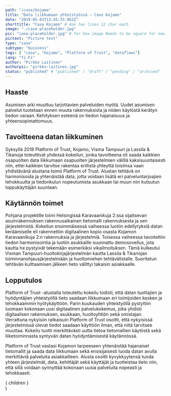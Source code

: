 ```yaml
---
path: "/case/kojamo" 
title: "Data liikkumaan yhteistyössä – Case Kojamo"
date: "2019-05-03T13:45:33.962Z"
shorttitle: "Case Kojamo" # max two lines 12 char each
image: "./case-placeholder.jpg" 
pic: "case-placeholder.jpg" # for hex-image Needs to be square for now!
pictext: "Picture text"
type: "case" 
subtype: "business" 
tags: [ "case", "Kojamo", "Platform of Trust", "dataflows"] 
lang: "fi-Fi" 
author: "Pirkko Laitinen"
authorpic: "pirkko-laitinen.jpg"
status: "published" # "published" / "draft" / "pending" / "archived"
---
```

## Haaste

Asumisen arki muuttuu tarjottavien palveluiden myötä. Uudet asumisen palvelut tuotetaan ennen muuta rakennuksista ja niiden käytöstä kerätyn tiedon varaan. Kehityksen esteenä on tiedon hajanaisuus ja yhteensopimattomuus.

## Tavoitteena datan liikkuminen

Syksyllä 2018 Platform of Trust, Kojamo, Visma Tampuuri ja Lassila & Tikanoja toteuttivat yhdessä kokeilun, jonka tavoitteena oli saada kaikkien osapuolten data liikkumaan osapuolten järjestelmien välillä kaksisuuntaisesti niin, ettei kaikkien tarvitse rakentaa erillistä yhteyttä toisiinsa vaan yhdistävänä alustana toimii Platform of Trust. Alustan tehtävä on harmonisoida ja yhtenäistää data, jotta voidaan lisätä eri palveluntarjoajien tehokkuutta ja tiedonkulun nopeutumista asukkaan tai muun niin kutsutun loppukäyttäjän suuntaan. 

## Käytännön toimet

Pohjana projektille toimi Helsingissä Karavaanikuja 2:ssa sijaitsevan asuinrakennuksen rakennusaikainen tietomalli rakennuksesta ja sen järjestelmistä. Kokeilun ensimmäisessä vaiheessa luotiin edellytyksiä datan keräämiselle eli rakennettiin digitaalinen kopio osasta Kojamon Karavaanikuja 2:n rakennuksia ja järjestelmiä. Toisessa vaiheessa tavoiteltiin tiedon harmonisointia ja luotiin asukkaille suunnattu demosovellus, jota kautta he pystyivät tekemään esimerkiksi vikailmoituksen. Tämä kulkeutui Visman Tampuuri-huoltokirjajärjestelmän kautta Lassila & Tikanojan toiminnanohjausjärjestelmään ja huoltomiehen tehtävälistalle. Suoritetun tehtävän kuittaamisen jälkeen tieto välittyi takaisin asiakkaalle. 

## Lopputulos

Platform of Trust -alustalla toteutettu kokeilu todisti, että datan tuottajien ja hyödyntäjien yhteistyöllä tieto saadaan liikkumaan eri toimijoiden kesken ja tehokkaammin hyötykäyttöön. Parin kuukauden yhteistyöllä pystyttiin luomaan kokonaan uusi digitaalinen palvelukokemus, joka yhdisti digitaalisen rakennuksen, asukkaan, huoltoyhtiön sekä omistajan. Verrattuna nykyisiin ratkaisuin Platform of Trust osoitti, että nykyisissä järjestelmissä olevat tiedot saadaan käyttöön ilman, että niitä tarvitsee muuttaa. 
Kokeilu tuotti merkittävästi uutta tietoa tietomallien käytöstä sekä liiketoiminnasta syntyvän datan hyödyntämisestä käytännössä. 

Platform of Trust vastasi Kojamon tarpeeseen yhtenäistää hajanaiset tietomallit ja saada data liikkumaan sekä ensisijaisesti luoda datan avulla merkittäviä palveluita asiakkailleen. Alusta osoitti kyvykkyytensä tuoda yhteen järjestelmät, data, kehittäjät sekä käyttäjät ja tuotteistaa tieto niin, että sillä voidaan synnyttää kokonaan uusia palveluita nopeasti ja tehokkaasti. 

  <article className="case"> 
    { children } 
  </article>
)